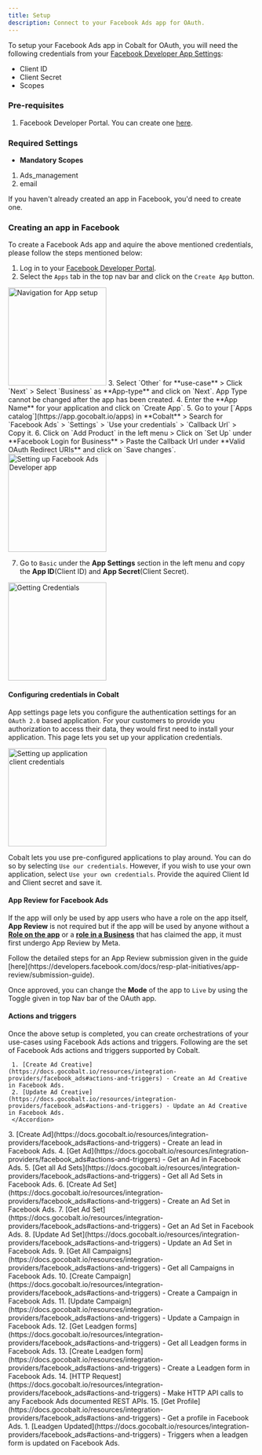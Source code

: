 ```yaml
---
title: Setup
description: Connect to your Facebook Ads app for OAuth.
---
```


To setup your Facebook Ads app in Cobalt for OAuth, you will need the following credentials from your [Facebook Developer App Settings](https://developers.facebook.com/apps/):
- Client ID
- Client Secret 
- Scopes

### Pre-requisites

1. Facebook Developer Portal. You can create one [here](https://www.facebook.com/r.php?next=https%3A%2F%2Fdevelopers.facebook.com%2Fapps%2F&locale=en_GB&display=page).

### Required Settings

* **Mandatory Scopes** 
1. Ads_management
2. email

<Info>If you haven't already created an app in Facebook, you'd need to create one.</Info>

### Creating an app in Facebook

To create a Facebook Ads app and aquire the above mentioned credentials, please follow the steps mentioned below:

1. Log in to your [Facebook Developer Portal](https://developers.facebook.com/apps/).
2. Select the `Apps` tab in the top nav bar and click on the `Create App` button.
<img height="200" src="/images/fb_ads/fb_navigation.png" alt="Navigation for App setup"/>
3. Select `Other` for **use-case** > Click `Next` > Select `Business` as **App-type** and click on `Next`.
<Warning> App Type cannot be changed after the app has been created.</Warning>
4. Enter the **App Name** for your application and click on `Create App`.
5. Go to your [`Apps catalog`](https://app.gocobalt.io/apps) in **Cobalt** > Search for `Facebook Ads` > `Settings` > `Use your credentials` > `Callback Url` > Copy it.
6. Click on `Add Product` in the left menu > Click on `Set Up` under **Facebook Login for Business** > Paste the Callback Url under **Valid OAuth Redirect URIs** and click on `Save changes`.
<img height="200" src="/images/fb_ads/fb_config.png" alt="Setting up Facebook Ads Developer app"/>

7. Go to `Basic` under the **App Settings** section in the left menu and copy the **App ID**(Client ID) and **App Secret**(Client Secret).
<img height="200" src="/images/fb_ads/fb_credentials.png" alt="Getting Credentials"/>

#### Configuring credentials in Cobalt
App settings page lets you configure the authentication settings for an `OAuth 2.0` based application. For your customers to provide you authorization to access their data,
they would first need to install your application. This page lets you set up your application credentials.

<img height="200" src="/images/fb_ads/fb_cobalt.png" alt="Setting up application client credentials"/>

Cobalt lets you use pre-configured applications to play around. You can do so by selecting `Use our credentials`. However, if you wish to use your own application,
select `Use your own credentials`. Provide the aquired Client Id and Client secret and save it.

#### App Review for Facebook Ads

If the app will only be used by app users who have a role on the app itself, **App Review** is not required but if the app will be used by anyone without a [**Role on the app**](https://developers.facebook.com/docs/development#roles) or a [**role in a Business**](https://www.facebook.com/business/help/442345745885606?id=180505742745347) that has claimed the app, it must first undergo App Review by Meta.

<Tip>
Follow the detailed steps for an App Review submission given in the guide [here](https://developers.facebook.com/docs/resp-plat-initiatives/app-review/submission-guide).
</Tip>

Once approved, you can change the **Mode** of the app to `Live` by using the Toggle given in top Nav bar of the OAuth app.


#### Actions and triggers
Once the above setup is completed, you can create orchestrations of your use-cases using Facebook Ads actions and triggers. Following are the set of Facebook Ads actions and triggers
supported by Cobalt.

<Tabs>
  <Tab title="Actions">
  <AccordionGroup>
  <Accordion title="Ad Creative">

     1. [Create Ad Creative](https://docs.gocobalt.io/resources/integration-providers/facebook_ads#actions-and-triggers) - Create an Ad Creative in Facebook Ads.
     2. [Update Ad Creative](https://docs.gocobalt.io/resources/integration-providers/facebook_ads#actions-and-triggers) - Update an Ad Creative in Facebook Ads.
     </Accordion>
  <Accordion title="Ad">    
     3. [Create Ad](https://docs.gocobalt.io/resources/integration-providers/facebook_ads#actions-and-triggers) - Create an lead in Facebook Ads.
     4. [Get Ad](https://docs.gocobalt.io/resources/integration-providers/facebook_ads#actions-and-triggers) - Get an Ad in Facebook Ads.
    </Accordion>
     <Accordion title="Ad Set">  
     5. [Get all Ad Sets](https://docs.gocobalt.io/resources/integration-providers/facebook_ads#actions-and-triggers) - Get all Ad Sets in Facebook Ads.
     6. [Create Ad Set](https://docs.gocobalt.io/resources/integration-providers/facebook_ads#actions-and-triggers) - Create an Ad Set in Facebook Ads.
     7. [Get Ad Set](https://docs.gocobalt.io/resources/integration-providers/facebook_ads#actions-and-triggers) - Get an Ad Set in Facebook Ads.
     8. [Update Ad Set](https://docs.gocobalt.io/resources/integration-providers/facebook_ads#actions-and-triggers) - Update an Ad Set in Facebook Ads.
    </Accordion>
     <Accordion title="Campaigns"> 
     9. [Get All Campaigns](https://docs.gocobalt.io/resources/integration-providers/facebook_ads#actions-and-triggers) - Get all Campaigns in Facebook Ads.
     10. [Create Campaign](https://docs.gocobalt.io/resources/integration-providers/facebook_ads#actions-and-triggers) - Create a Campaign in Facebook Ads.
     11. [Update Campaign](https://docs.gocobalt.io/resources/integration-providers/facebook_ads#actions-and-triggers) - Update a Campaign in Facebook Ads.
     </Accordion>
      <Accordion title="Leadgen Forms"> 
     12. [Get Leadgen forms](https://docs.gocobalt.io/resources/integration-providers/facebook_ads#actions-and-triggers) - Get all Leadgen forms in Facebook Ads.
     13. [Create Leadgen form](https://docs.gocobalt.io/resources/integration-providers/facebook_ads#actions-and-triggers) - Create a Leadgen form in Facebook Ads.
    </Accordion>
      <Accordion title="Others"> 
     14. [HTTP Request](https://docs.gocobalt.io/resources/integration-providers/facebook_ads#actions-and-triggers) - Make HTTP API calls to any Facebook Ads documented REST APIs.
     15. [Get Profile](https://docs.gocobalt.io/resources/integration-providers/facebook_ads#actions-and-triggers) - Get a profile in Facebook Ads.
    </Accordion>
  </AccordionGroup>
  </Tab>
  
  <Tab title="Triggers">
         1. [Leadgen Updated](https://docs.gocobalt.io/resources/integration-providers/facebook_ads#actions-and-triggers) - Triggers when a leadgen form is updated on Facebook Ads.
  </Tab>
</Tabs>